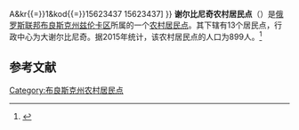 {{Infobox Settlement
| official_name = 谢尔比尼奇农村居民点
| native_name = Щербиничское сельское поселение
| settlement_type = [[农村居民点|农村居民点]]
| subdivision_type = [[国家|国家]]
| subdivision_type1 = [[州_(俄罗斯)|州]]
| subdivision_type2 = [[区_(苏联)|区]]
| subdivision_name = {{RUS}}
| subdivision_name1 = [[布良斯克州|布良斯克州]]
| subdivision_name2 = [[兹伦卡区|兹伦卡区]]
| seat_type = 行政中心
| seat = 大谢尔比尼奇
| population_as_of=2015
| population_footnotes = <ref name=stat />
| population_total = 899
| coordinates_display = inline,title
| latd =  | latm =  | lats =  | latNS = N
| longd =  | longm =  | longs =  | longEW = E
| timezone = [[莫斯科时间|MSK]]
| utc_offset = +3
| blank_name = [[俄罗斯市政土地区划代码|OKTMO编码]]
| blank_info = [http://classif.spb.ru/classificators/view/tma.php?st{{=}}A&kr{{=}}1&kod{{=}}15623437 15623437]
}}
'''谢尔比尼奇农村居民点'''（{{lang-ru|Щербиничское сельское поселение}}）是[[俄罗斯联邦|俄罗斯联邦]][[布良斯克州|布良斯克州]][[兹伦卡区|兹伦卡区]]所属的一个[[农村居民点|农村居民点]]。其下辖有13个居民点，行政中心为大谢尔比尼奇。据2015年统计，该农村居民点的人口为899人。<ref name=stat>{{cite web | url = http://www.gks.ru/free_doc/doc_2015/bul_dr/mun_obr2015.rar | title = Численность населения Российской Федерации по муниципальным образованиям на 1 января 2015 года | accessdate = 2015-08-06 | archiveurl = https://www.webcitation.org/6aaNzOlFO?url=http://www.gks.ru/free_doc/doc_2015/bul_dr/mun_obr2015.rar | archivedate = 2015-08-06 | language = ru | deadurl = yes }}</ref>

== 参考文献 ==
{{reflist}}

{{Russia-stub}}

[[Category:布良斯克州农村居民点|Category:布良斯克州农村居民点]]